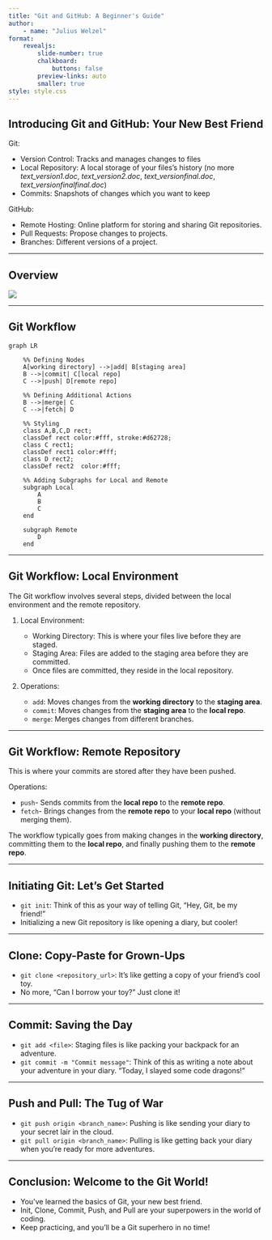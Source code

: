 ```yaml
---
title: "Git and GitHub: A Beginner's Guide"
author: 
    - name: "Julius Welzel"
format:
    revealjs:
        slide-number: true
        chalkboard:
            buttons: false
        preview-links: auto
        smaller: true
style: style.css
---
```


## Introducing Git and GitHub: Your New Best Friend

Git:

- Version Control: Tracks and manages changes to files
- Local Repository: A local storage of your files's history (no more *text_version1.doc*, *text_version2.doc*, *text_versionfinal.doc*, *text_versionfinalfinal.doc*)
- Commits: Snapshots of changes which you want to keep

GitHub:

- Remote Hosting: Online platform for storing and sharing Git repositories.
- Pull Requests: Propose changes to projects.
- Branches: Different versions of a project.

---

## Overview

![](pics/git-overview.png)


---

## Git Workflow

```mermaid
graph LR

    %% Defining Nodes
    A[working directory] -->|add| B[staging area]
    B -->|commit| C[local repo]
    C -->|push| D[remote repo]

    %% Defining Additional Actions
    B -->|merge| C
    C -->|fetch| D

    %% Styling
    class A,B,C,D rect;
    classDef rect color:#fff, stroke:#d62728;
    class C rect1;
    classDef rect1 color:#fff;
    class D rect2;
    classDef rect2  color:#fff;

    %% Adding Subgraphs for Local and Remote
    subgraph Local
        A
        B
        C
    end

    subgraph Remote
        D
    end

```

---

## Git Workflow: Local Environment

The Git workflow involves several steps, divided between the local environment and the remote repository.

1. Local Environment:

    - Working Directory: This is where your files live before they are staged.
    - Staging Area: Files are added to the staging area before they are committed.
    - Once files are committed, they reside in the local repository.

2. Operations:

    - `add`: Moves changes from the **working directory** to the **staging area**.
    - `commit`: Moves changes from the **staging area** to the **local repo**.
    - `merge`:  Merges changes from different branches.

---

## Git Workflow: Remote Repository

This is where your commits are stored after they have been pushed.

Operations:

- `push`- Sends commits from the **local repo** to the **remote repo**.
- `fetch`- Brings changes from the **remote repo** to your **local repo** (without merging them).

The workflow typically goes from making changes in the **working directory**, committing them to the **local repo**, and finally pushing them to the **remote repo**.

---

## Initiating Git: Let's Get Started

- `git init`: Think of this as your way of telling Git, "Hey, Git, be my friend!"
- Initializing a new Git repository is like opening a diary, but cooler!

---

## Clone: Copy-Paste for Grown-Ups

- `git clone <repository_url>`: It's like getting a copy of your friend's cool toy.
- No more, "Can I borrow your toy?" Just clone it!

---

## Commit: Saving the Day

- `git add <file>`: Staging files is like packing your backpack for an adventure.
- `git commit -m "Commit message"`: Think of this as writing a note about your adventure in your diary. "Today, I slayed some code dragons!"

---

## Push and Pull: The Tug of War

- `git push origin <branch_name>`: Pushing is like sending your diary to your secret lair in the cloud.
- `git pull origin <branch_name>`: Pulling is like getting back your diary when you're ready for more adventures.


---

## Conclusion: Welcome to the Git World!

- You've learned the basics of Git, your new best friend.
- Init, Clone, Commit, Push, and Pull are your superpowers in the world of coding.
- Keep practicing, and you'll be a Git superhero in no time!

